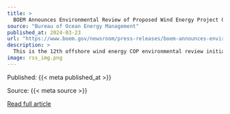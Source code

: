 ```yaml
---
title: >
  BOEM Announces Environmental Review of Proposed Wind Energy Project Offshore New Jersey
source: "Bureau of Ocean Energy Management"
published_at: 2024-03-23
url: "https://www.boem.gov/newsroom/press-releases/boem-announces-environmental-review-proposed-wind-energy-project-offshore-0"
description: >
  This is the 12th offshore wind energy COP environmental review initiated under the Biden-Harris administration.
image: rss_img.png
---
```



  Published: {{< meta published_at >}}
  

  Source: {{< meta source >}}
  

  [Read full article]({{< meta url >}}){target='blank'}
  

